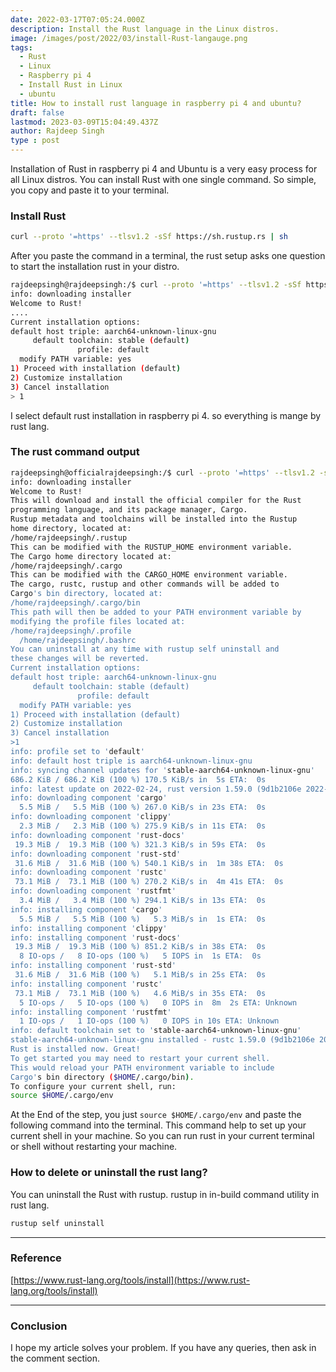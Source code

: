 ```yaml
---
date: 2022-03-17T07:05:24.000Z
description: Install the Rust language in the Linux distros.
image: /images/post/2022/03/install-Rust-langauge.png
tags:
  - Rust
  - Linux
  - Raspberry pi 4
  - Install Rust in Linux
  - ubuntu
title: How to install rust language in raspberry pi 4 and ubuntu?
draft: false
lastmod: 2023-03-09T15:04:49.437Z
author: Rajdeep Singh
type : post
---
```


Installation of Rust in raspberry pi 4 and Ubuntu is a very easy process for all
Linux distros. You can install Rust with one single command. So simple, you copy
and paste it to your terminal.

### Install Rust

```bash
curl --proto '=https' --tlsv1.2 -sSf https://sh.rustup.rs | sh
```

After you paste the command in a terminal, the rust setup asks one question to
start the installation rust in your distro.

```bash
rajdeepsingh@rajdeepsingh:/$ curl --proto '=https' --tlsv1.2 -sSf https://sh.rustup.rs | sh
info: downloading installer
Welcome to Rust!
....
Current installation options:
default host triple: aarch64-unknown-linux-gnu
     default toolchain: stable (default)
               profile: default
  modify PATH variable: yes
1) Proceed with installation (default)
2) Customize installation
3) Cancel installation
> 1
```

I select default rust installation in raspberry pi 4. so everything is mange by rust lang.

### The rust command output

```bash
rajdeepsingh@officialrajdeepsingh:/$ curl --proto '=https' --tlsv1.2 -sSf https://sh.rustup.rs | sh
info: downloading installer
Welcome to Rust!
This will download and install the official compiler for the Rust
programming language, and its package manager, Cargo.
Rustup metadata and toolchains will be installed into the Rustup
home directory, located at:
/home/rajdeepsingh/.rustup
This can be modified with the RUSTUP_HOME environment variable.
The Cargo home directory located at:
/home/rajdeepsingh/.cargo
This can be modified with the CARGO_HOME environment variable.
The cargo, rustc, rustup and other commands will be added to
Cargo's bin directory, located at:
/home/rajdeepsingh/.cargo/bin
This path will then be added to your PATH environment variable by
modifying the profile files located at:
/home/rajdeepsingh/.profile
  /home/rajdeepsingh/.bashrc
You can uninstall at any time with rustup self uninstall and
these changes will be reverted.
Current installation options:
default host triple: aarch64-unknown-linux-gnu
     default toolchain: stable (default)
               profile: default
  modify PATH variable: yes
1) Proceed with installation (default)
2) Customize installation
3) Cancel installation
>1
info: profile set to 'default'
info: default host triple is aarch64-unknown-linux-gnu
info: syncing channel updates for 'stable-aarch64-unknown-linux-gnu'
686.2 KiB / 686.2 KiB (100 %) 170.5 KiB/s in  5s ETA:  0s
info: latest update on 2022-02-24, rust version 1.59.0 (9d1b2106e 2022-02-23)
info: downloading component 'cargo'
  5.5 MiB /   5.5 MiB (100 %) 267.0 KiB/s in 23s ETA:  0s
info: downloading component 'clippy'
  2.3 MiB /   2.3 MiB (100 %) 275.9 KiB/s in 11s ETA:  0s
info: downloading component 'rust-docs'
 19.3 MiB /  19.3 MiB (100 %) 321.3 KiB/s in 59s ETA:  0s    
info: downloading component 'rust-std'
 31.6 MiB /  31.6 MiB (100 %) 540.1 KiB/s in  1m 38s ETA:  0s    
info: downloading component 'rustc'
 73.1 MiB /  73.1 MiB (100 %) 270.2 KiB/s in  4m 41s ETA:  0s    
info: downloading component 'rustfmt'
  3.4 MiB /   3.4 MiB (100 %) 294.1 KiB/s in 13s ETA:  0s
info: installing component 'cargo'
  5.5 MiB /   5.5 MiB (100 %)   5.3 MiB/s in  1s ETA:  0s
info: installing component 'clippy'
info: installing component 'rust-docs'
 19.3 MiB /  19.3 MiB (100 %) 851.2 KiB/s in 38s ETA:  0s
  8 IO-ops /   8 IO-ops (100 %)   5 IOPS in  1s ETA:  0s    
info: installing component 'rust-std'
 31.6 MiB /  31.6 MiB (100 %)   5.1 MiB/s in 25s ETA:  0s
info: installing component 'rustc'
 73.1 MiB /  73.1 MiB (100 %)   4.6 MiB/s in 35s ETA:  0s
  5 IO-ops /   5 IO-ops (100 %)   0 IOPS in  8m  2s ETA: Unknown
info: installing component 'rustfmt'
  1 IO-ops /   1 IO-ops (100 %)   0 IOPS in 10s ETA: Unknown
info: default toolchain set to 'stable-aarch64-unknown-linux-gnu'
stable-aarch64-unknown-linux-gnu installed - rustc 1.59.0 (9d1b2106e 2022-02-23)
Rust is installed now. Great!
To get started you may need to restart your current shell.
This would reload your PATH environment variable to include
Cargo's bin directory ($HOME/.cargo/bin).
To configure your current shell, run:
source $HOME/.cargo/env
```

At the End of the step, you just `source $HOME/.cargo/env` and paste the
following command into the terminal. This command help to set up your current
shell in your machine. So you can run rust in your current terminal or shell
without restarting your machine.

### How to delete or uninstall the rust lang?

You can uninstall the Rust with rustup. rustup in in-build command utility in
rust lang.

```bash
rustup self uninstall
```

---

### Reference

[https://www.rust-lang.org/tools/install](https://www.rust-lang.org/tools/install)

---

### Conclusion

I hope my article solves your problem. If you have any queries, then ask in the
comment section.
